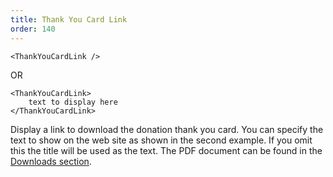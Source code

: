 ```yaml
---
title: Thank You Card Link
order: 140
---
```

```
<ThankYouCardLink />
```
OR
```
<ThankYouCardLink>
    text to display here
</ThankYouCardLink>
```
Display a link to download the donation thank you card. You can specify the text to show on the web site as shown in the second example. If you omit this the title will be used as the text. The PDF document can be found in the [Downloads section](/gently-hugged/contents/downloads/thank-you-card/).
